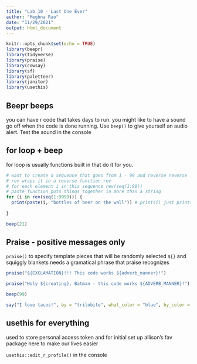 ```yaml
---
title: "Lab 10 - Last One Ever"
author: "Meghna Rao"
date: "11/29/2021"
output: html_document
---
```


```r
knitr::opts_chunk$set(echo = TRUE)
library(beepr)
library(tidyverse)
library(praise)
library(cowsay)
library(sf)
library(paletteer)
library(janitor)
library(usethis)
```


## Beepr beeps

you can have r code that takes days to run. you might like to have a sound go off when the code is done running. 
Use `beep()` to give yourself an audio alert. Test the sound in the console

## for loop + beep

for loop is usually functions built in that do it for you.

```r
# want to create a sequence that goes from 1 - 99 and reverse reverse
# rev wraps it in a reverse function rev
# for each element i in this sequence rev(seq(1:99))
# paste function puts things together in more than a string
for (i in rev(seq(1:9999))) {
  print(paste(i, "bottles of beer on the wall")) # print(i) just prints the numbers and paste will put in the element
  
}

beep(21)
```

## Praise - positive messages only

`praise()` to specify template pieces that will be randomly selected `${}` and squiggly blankets needs a gramatical phrase that praise recognizes

```r
praise("${EXCLAMATION}!!! This code works ${adverb_manner}!")

praise("Holy ${creating}, Batman - this code works ${ADVERB_MANNER}!")

beep(99)
```

```r
say("I love tacos!", by = "trilobite", what_color = "blue", by_color = "yellow")
```

## usethis for everything

used to store personal access token and for initial set up
allison's fav package
here to make our lives easier

`usethis::edit_r_profile()` in the console
